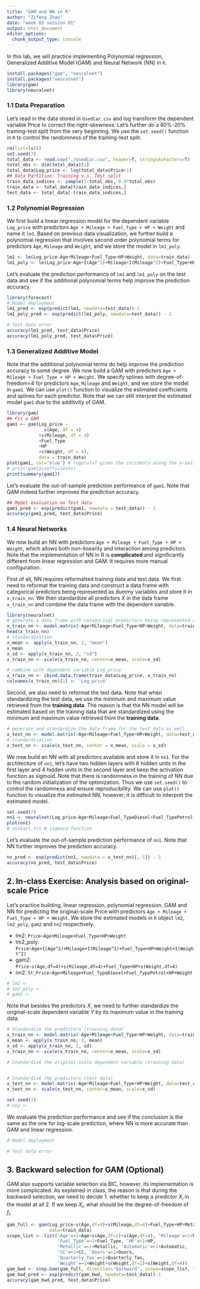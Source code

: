 ```yaml
---
title: "GAM and NN in R"
author: "Zifeng Zhao"
date: "week 03 session 01"
output: html_document
editor_options: 
  chunk_output_type: console
---
```



In this lab, we will practice implementing Polynomial regression, Generalized Additive Model (GAM) and Neural Network (NN) in `R`. 
```r
install.packages("gam", "neuralnet")
install.packages("neuralnet")
library(gam)
library(neuralnet)
```

### 1.1 Data Preparation
Let's read in the data stored in `UsedCar.csv` and log transform the dependent variable Price to correct the right-skewness. Let's further do a 80%-20% training-test split from the very beginning. We use the `set.seed()` function in `R` to control the randomness of the training-test split.

```r
rm(list=ls())
set.seed(7)
total_data <- read.csv("./UsedCar.csv", header=T, stringsAsFactors=T)
total_obs <- dim(total_data)[1]
total_data$Log_price <- log(total_data$Price+1)
## Data Partition: Training v.s. Test split
train_data_indices <- sample(1:total_obs, 0.8*total_obs)
train_data <- total_data[train_data_indices,]
test_data <- total_data[-train_data_indices,]
```


### 1.2 Polynomial Regression
We first build a linear regression model for the dependent variable `Log_price` with predictors `Age + Mileage + Fuel_Type + HP + Weight` and name it `lm1`. Based on previous data visualization, we further build a polynomial regression that involves second order polynomial terms for predictors `Age`, `Mileage` and `Weight`, and we store the model in `lm1_poly`.

```r
lm1 <- lm(Log_price~Age+Mileage+Fuel_Type+HP+Weight, data=train_data)
lm1_poly <- lm(Log_price~Age+I(Age^2)+Mileage+I(Mileage^2)+Fuel_Type+HP+Weight+I(Weight^2), data=train_data)
```

Let's evaluate the prediction performance of `lm1` and `lm1_poly` on the test data and see if the additional polynomial terms help improve the prediction accuracy.
```r
library(forecast)
# Model deployment
lm1_pred <- exp(predict(lm1, newdata=test_data))-1
lm1_poly_pred <- exp(predict(lm1_poly, newdata=test_data)) - 1

# Test data error
accuracy(lm1_pred, test_data$Price) 
accuracy(lm1_poly_pred, test_data$Price)
```


### 1.3 Generalized Additive Model
Note that the additional polynomial terms do help improve the prediction accuracy to some degree. We now build a GAM with predictors `Age + Mileage + Fuel_Type + HP + Weight`. We specify splines with degree-of-freedom=4 for predictors `Age`, `Mileage` and `Weight`, and we store the model in `gam1`. We can use `plot()` function to visualize the estimated coefficients and splines for each predictor. Note that we can still interpret the estimated model `gam1` due to the additivity of GAM.

```r
library(gam)
## Fit a GAM
gam1 <- gam(Log_price ~ 
              s(Age, df = 4)
            +s(Mileage, df = 4)
            +Fuel_Type
            +HP
            +s(Weight, df = 4), 
            data = train_data)
plot(gam1, col='blue') # rugplot=T gives the incidents along the x-axis, but uses jittering for tiebreaker
# print(gam1$coefficients)
print(summary(gam1))
```

Let's evaluate the out-of-sample prediction performance of `gam1`. Note that GAM indeed further improves the prediction accuracy.
```r
## Model evaluation on Test data
gam1_pred <- exp(predict(gam1, newdata = test_data)) - 1
accuracy(gam1_pred, test_data$Price)
```


### 1.4 Neural Networks
We now build an NN with predictors `Age + Mileage + Fuel_Type + HP + Weight`, which allows both non-linearity and interaction among predictors. Note that the implementation of NN in R is **complicated** and significantly different from linear regression and GAM. It requires more manual configuration.

First of all, NN requires reformatted training data and test data. We first need to reformat the training data and construct a data frame with categorical predictors being represented as dummy variables and store it in `x_train_nn`. We then standardize all predictors $X$ in the data frame `x_train_nn` and combine the data frame with the dependent variable. 
```r
library(neuralnet)
# generate a data frame with categorical predictors being represented as dummy variables
x_train_nn <- model.matrix(~Age+Mileage+Fuel_Type+HP+Weight, data=train_data)[,-1] #-1 will remove intercept
head(x_train_nn)
# standardization
x_mean <- apply(x_train_nn, 2, "mean")
x_mean
x_sd <- apply(x_train_nn, 2, "sd")
x_train_nn <- scale(x_train_nn, center=x_mean, scale=x_sd)

# combine with dependent variable Log_price
x_train_nn <- cbind.data.frame(train_data$Log_price, x_train_nn)
colnames(x_train_nn)[1] <- 'Log_price'
```

Second, we also need to reformat the test data. Note that when standardizing the test data, we use the minimum and maximum value retrieved from the **training data**. The reason is that the NN model will be estimated based on the training data that are standardized using the minimum and maximum value retrieved from the **training data**.
```r
# generate and standardize the data frame for the test data as well
x_test_nn <- model.matrix(~Age+Mileage+Fuel_Type+HP+Weight, data=test_data)
# standardization
x_test_nn <- scale(x_test_nn, center = x_mean, scale = x_sd)
```

We now build an NN with all predictors available and store it in `nn1`. For the architecture of `nn1`, let's have two hidden layers with 6 hidden units in the first layer and 4 hidden units in the second layer and keep the activation function as sigmoid. Note that there is randomness in the training of NN due to the random initialization of the optimization. Thus we use `set.seed()` to control the randomness and ensure reproducibility. We can use `plot()` function to visualize the estimated NN, however, it is difficult to interpret the estimated model.
```r
set.seed(7)
nn1 <- neuralnet(Log_price~Age+Mileage+Fuel_TypeDiesel+Fuel_TypePetrol+HP+Weight, data=x_train_nn, hidden=c(6,4)) # 2 hidden layers - first has 6 and second has 4
plot(nn1)
# nn1$act.fct # sigmoid function
```

Let's evaluate the out-of-sample prediction performance of `nn1`. Note that NN further improves the prediction accuracy.
```r
nn_pred <- exp(predict(nn1, newdata = x_test_nn)[,-1]) - 1
accuracy(nn_pred, test_data$Price)
```


## 2. In-class Exercise: Analysis based on original-scale Price
Let's practice building, linear regression, polynomial regression, GAM and NN for predicting the original-scale Price with predictors `Age + Mileage + Fuel_Type + HP + Weight`. We store the estimated models in `R` object `lm2`, `lm2_poly`, `gam2` and `nn2` respectively.

* lm2: `Price~Age+Mileage+Fuel_Type+HP+Weight`
* lm2_poly: `Price~Age+I(Age^2)+Mileage+I(Mileage^2)+Fuel_Type+HP+Weight+I(Weight^2)`
* gam2: `Price~s(Age,df=4)+s(Mileage,df=4)+Fuel_Type+HP+s(Weight,df=4)`
* nn2: `St_Price~Age+Mileage+Fuel_TypeDiesel+Fuel_TypePetrol+HP+Weight`

```r
# lm2 <- 
# lm2_poly <- 
# gam2 <- 
```

Note that besides the predictors $X$, we need to further standardize the original-scale dependent variable $Y$ by its maximum value in the training data.
```r
# Standardize the predictors (training data)
x_train_nn <- model.matrix(~Age+Mileage+Fuel_Type+HP+Weight, data=train_data)[,-1]
x_mean <- apply(x_train_nn, 2, mean)
x_sd <- apply(x_train_nn, 2, sd)
x_train_nn <- scale(x_train_nn, center=x_mean, scale=x_sd)

# Standardize the original scale dependent variable (training data)


# Standardize the predictors (test data)
x_test_nn <- model.matrix(~Age+Mileage+Fuel_Type+HP+Weight, data=test_data)[,-1]
x_test_nn <- scale(x_test_nn, center=x_mean, scale=x_sd)

set.seed(7)
# nn2 <- 
```

We evaluate the prediction performance and see if the conclusion is the same as the one for log-scale prediction, where NN is more accurate than GAM and linear regression.
```r
# Model deployment

# Test data error

```


## 3. Backward selection for GAM (Optional)
GAM also supports variable selection via BIC, however, its implementation is more complicated. As explained in class, the reason is that during the backward selection, we need to decide 1. whether to keep a predictor $X_i$ in the model at all 2. If we keep $X_i$, what should be the degree-of-freedom of $f_i$.

```r
gam_full <- gam(Log_price~s(Age,df=4)+s(Mileage,df=4)+Fuel_Type+HP+Metallic+Automatic+CC+Doors+Quarterly_Tax+s(Weight,df=4),
                data=train_data)
scope_list <- list('Age'=~1+Age+s(Age,df=2)+s(Age,df=4), 'Mileage'=~1+Mileage+s(Mileage,df=2)+s(Mileage,df=4),
                   'Fuel_Type'=~1+Fuel_Type, 'HP'=~1+HP,
                   'Metallic'=~1+Metallic, 'Automatic'=~1+Automatic,
                   'CC'=~1+CC, 'Doors'=~1+Doors,
                   'Quarterly_Tax'=~1+Quarterly_Tax,
                   'Weight'=~1+Weight+s(Weight,df=2)+s(Weight,df=4))
gam_bwd <- step.Gam(gam_full, direction='backward', scope=scope_list, trace=T)
gam_bwd_pred <- exp(predict(gam_bwd, newdata=test_data))-1
accuracy(gam_bwd_pred, test_data$Price)
```

